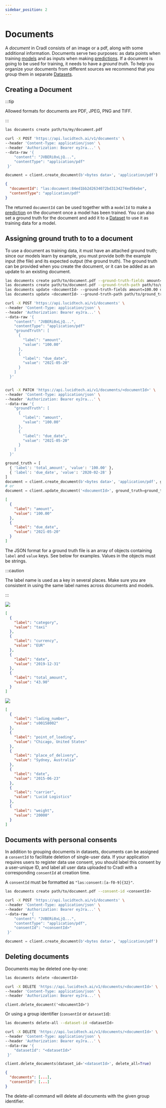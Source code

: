 ```yaml
---
sidebar_position: 2
---
```



# Documents

A _document_ in Cradl consists of an image or a pdf, along with some additional information. Documents serve two purposes: as data points when training [models](models.mdx) and as inputs when making [predictions](predictions.mdx). If a document is going to be used for training, it needs to have a _ground truth_. To help you organize your documents from different sources we recommend that you group them in separate [Datasets](datasets.mdx).

## Creating a Document

:::tip

Allowed formats for documents are PDF, JPEG, PNG and TIFF.

:::

<Tabs groupId="programming-language">
<TabItem value="cli" label="CLI" default>

```bash
las documents create path/to/my/document.pdf
```

</TabItem>
<TabItem value="curl" label="cURL">

```bash
curl -X POST 'https://api.lucidtech.ai/v1/documents' \
--header 'Content-Type: application/json' \
--header 'Authorization: Bearer eyJra...' \
--data-raw '{
    "content": "JVBERi0xLjQ...",
    "contentType": "application/pdf"
 }'
```

</TabItem>
<TabItem value="python" label="Python">

```python
document = client.create_document(b'<bytes data>', 'application/pdf')
```

</TabItem>
</Tabs>


```json
{
  "documentId": "las:document:84ed1bb2d2634072bd3134274ed56ebe",
  "contentType": "application/pdf"
}
```

The returned `documentId` can be used together with a `modelId` to make a [prediction](predictions.mdx#making-a-prediction) on the document once a model has been trained. You can also set a ground truth for the document and add it to a [Dataset](datasets.mdx) to use it as training data for a model.

## Assigning ground truth to to a document

To use a document as training data, it must have an attached ground truth; since our models learn by example, you must provide both the example input \(the file\) and its expected output \(the ground truth\). The ground truth can be provided when you create the document, or it can be added as an update to an existing document.

<Tabs groupId="programming-language">
<TabItem value="cli" label="CLI" default>

```bash
las documents create path/to/document.pdf --ground-truth-fields amount=100.00 due_date='2021-05-20'
las documents create path/to/document.pdf --ground-truth-path path/to/ground_truth.json
las documents update <documentId> --ground-truth-fields amount=100.00 due_date='2021-05-20'
las documents update <documentId> --ground-truth-path path/to/ground_truth.json
```

</TabItem>
<TabItem value="curl" label="cURL">

```bash
curl -X POST 'https://api.lucidtech.ai/v1/documents' \
--header 'Content-Type: application/json' \
--header 'Authorization: Bearer eyJra...' \
--data-raw '{
    "content": "JVBERi0xLjQ...",
    "contentType": "application/pdf"
    "groundTruth": [
      {
        "label": "amount",
        "value": "100.00"
      },
      {
        "label": "due_date",
        "value": "2021-05-20"
      }
    ]
  }'


curl -X PATCH 'https://api.lucidtech.ai/v1/documents/<documentId>' \
--header 'Content-Type: application/json' \
--header 'Authorization: Bearer eyJra...' \
--data-raw '{
    "groundTruth": [
      {
        "label": "amount",
        "value": "100.00"
      },
      {
        "label": "due_date",
        "value": "2021-05-20"
      }
    ]
  }'
```

</TabItem>
<TabItem value="python" label="Python">

```python
ground_truth = [
  { 'label': 'total_amount', 'value': '100.00' },
  { 'label': 'due_date', 'value': '2020-02-28' }
]
document = client.create_document(b'<bytes data>', 'application/pdf', ground_truth=ground_truth)
# or
document = client.update_document('<documentId>', ground_truth=ground_truth)
```

</TabItem>
<TabItem value="ground-truth" label="ground_truth.json">

```json
[
  {
    "label": "amount",
    "value": "100.00"
  },
  {
    "label": "due_date",
    "value": "2021-05-20"
  }
]
```

</TabItem>
</Tabs>

The JSON format for a ground truth file is an array of objects containing `label` and `value` keys. See below for examples. Values in the objects must be strings.

:::caution

The label name is used as a key in several places. Make sure you are consistent in using the same label names across documents and models.

:::

<Tabs>
<TabItem value="document_1" label="example_1.png">

![](/img/concepts/lucidcab.png)

</TabItem>
<TabItem value="ground-truth_1" label="example_1_ground_truth.json">

```json
[
  {
    "label": "category",
    "value": "taxi"
  },
  {
    "label": "currency",
    "value": "EUR"
  },
  {
    "label": "date",
    "value": "2019-12-31"
  },
  {
    "label": "total_amount",
    "value": "43.90"
  }
]
```

</TabItem>
<TabItem value="document_2" label="example_2.png">

![](/img/concepts/bill_of_lading.png)

</TabItem>
<TabItem value="ground-truth_2" label="example_2_ground_truth.json">

```json
[
  {
    "label": "lading_number",
    "value": "s00158002"
  },
  {
    "label": "point_of_loading",
    "value": "Chicago, United States"
  },
  {
    "label": "place_of_delivery",
    "value": "Sydney, Australia"
  },
  {
    "label": "date",
    "value": "2015-06-23"
  },
  {
    "label": "carrier",
    "value": "Lucid Logistics"
  },
  {
    "label": "weight",
    "value": "20000"
  }
]
```

</TabItem>
</Tabs>

## Documents with personal consents

In addition to grouping documents in datasets, documents can be assigned a `consentId` to facilitate deletion of single-user data. If your application requires users to register data use consent, you should label this consent by a user-unique ID, and label all user data uploaded to Cradl with a corresponding `consentId` at creation time.

A `consentId` must be formatted as `"las:consent:[a-f0-9]{32}"`.

<Tabs groupId="programming-language">
<TabItem value="cli" label="CLI" default>

```bash
las documents create path/to/document.pdf --consent-id <consentId>
```

</TabItem>
<TabItem value="curl" label="cURL">

```bash
curl -X POST 'https://api.lucidtech.ai/v1/documents' \
--header 'Content-Type: application/json' \
--header 'Authorization: Bearer eyJra...' \
--data-raw '{
    "content": "JVBERi0xLjQ...",
    "contentType": "application/pdf",
    "consentId": "<consentId>"
 }'
```

</TabItem>
<TabItem value="python" label="Python">

```python
document = client.create_document(b'<bytes data>', 'application/pdf')
```

</TabItem>
</Tabs>

## Deleting documents

Documents may be deleted one-by-one:

<Tabs groupId="programming-language">
<TabItem value="cli" label="CLI" default>

```bash
las documents delete <documentId>
```

</TabItem>
<TabItem value="curl" label="cURL">

```bash
curl -X DELETE 'https://api.lucidtech.ai/v1/documents/<documentId>' \
--header 'Content-Type: application/json' \
--header 'Authorization: Bearer eyJra...' \
```

</TabItem>
<TabItem value="python" label="Python">

```text
client.delete_document('<documentId>')
```

</TabItem>
</Tabs>

Or using a group identifier \(`consentId` or `datasetId`\):

<Tabs groupId="programming-language">
<TabItem value="cli" label="CLI" default>

```bash
las documents delete-all --dataset-id <datasetId>
```

</TabItem>
<TabItem value="curl" label="cURL">

```bash
curl -X DELETE 'https://api.lucidtech.ai/v1/documents/<documentId>' \
--header 'Content-Type: application/json' \
--header 'Authorization: Bearer eyJra...' \
--data-raw '{
    "datasetId": "<datasetId>"
 }'
```

</TabItem>
<TabItem value="python" label="Python">

```python
client.delete_documents(dataset_id='<datasetId>', delete_all=True)
```

</TabItem>
</Tabs>

```json
{
  "documents": [...],
  "consentId": [...]
}
```

The delete-all command will delete all documents with the given group identifier.

